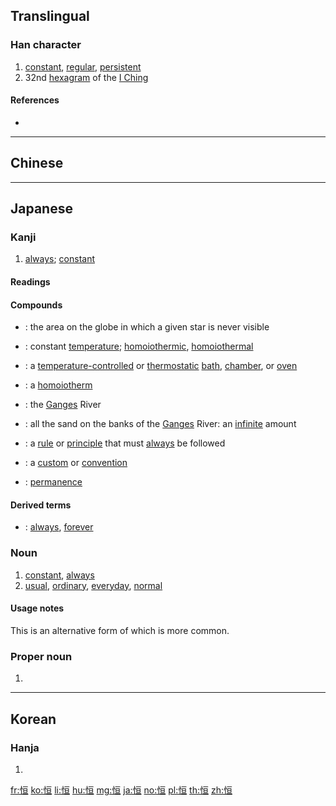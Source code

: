{{character info/new}}
{{also|恆}}
==Translingual==

===Han character===
{{Han char|rn=61|rad=心|as=06|sn=9|four=91016|canj=PMAM|ids=⿰忄亘}}

# [[constant]], [[regular]], [[persistent]]
# 32nd [[hexagram]] of the [[I Ching]]

====References====
* {{Han ref|kx=0384.130|dkj=10527|hdz=42294.050|uh=6052|ud=24658}}

----

==Chinese==
{{zh-see|恆}}

----

==Japanese==

===Kanji===
{{ja-kanji|grade=c|rs=心06|style=s|kyu=恆}}

# [[always]]; [[constant]]

====Readings====
{{ja-readings
|goon=[[ごう]], (gō)
|kanon=[[こう]] (kō)
|kun=[[つね]] (tsune)
|nanori=[[のぶ]] (nobu), [[ひさ]] (hisa), [[ひさし]] (hisashi)
}}

====Compounds====
{{der-top|Compounds}}
* {{ja-r|恒隠圏|こういんけん}}: the area on the globe in which a given star is never visible
* {{ja-r|恒温|こうおん}}: constant [[temperature]]; [[homoiothermic]], [[homoiothermal]]
* {{ja-r|恒温槽|こうおんそう}}: a [[temperature-controlled]] or [[thermostatic]] [[bath]], [[chamber]], or [[oven]]
* {{ja-r|恒温動物|こうおん どうぶつ}}: a [[homoiotherm]]
* {{ja-r|恒河|^こうが}}: the [[Ganges]] River
* {{ja-r|恒河沙|^こうがしゃ}}: all the sand on the banks of the [[Ganges]] River: an [[infinite]] amount
* {{ja-r|恒規|こうき}}: a [[rule]] or [[principle]] that must [[always]] be followed
* {{ja-r|恒儀|こうぎ}}: a [[custom]] or [[convention]]
* {{ja-r|恒久|こうきゅう}}: [[permanence]]
{{der-bottom}}

====Derived terms====
{{der-top}}
* {{ja-r|恒とわ|とことわ}}: [[always]], [[forever]]
{{der-bottom}}

===Noun===
{{ja-noun|つね}}

# [[constant]], [[always]]
# [[usual]], [[ordinary]], [[everyday]], [[normal]]
#: {{ja-usex|'''恒'''の服装で出て行った。|'''つね''' の ふくそう で でて いった。|He went out in his '''usual''' / '''normal''' / '''everyday''' clothes.}}

====Usage notes====
This is an alternative form of {{ja-l|常}} which is more common.

===Proper noun===
{{ja-pos|proper|ひさし}}

# {{given name|male|lang=ja|sort=ひさし}}

----

==Korean==

===Hanja===
{{ko-hanja|hangeul=[[항]], [[긍]]|eumhun=|rv=hang, geung|mr=hang, kŭng|y=hang, kung}}

# {{defn|lang=ko|sort=心06}}

[[fr:恒]]
[[ko:恒]]
[[li:恒]]
[[hu:恒]]
[[mg:恒]]
[[ja:恒]]
[[no:恒]]
[[pl:恒]]
[[th:恒]]
[[zh:恒]]
